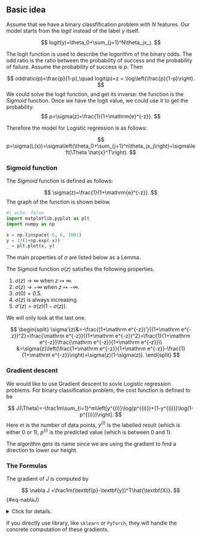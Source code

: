 


## Basic idea

Assume that we have a binary classfification problem with $N$ features. Our model starts from the *logit* instead of the label $y$ itself.

$$
logit(y)=\theta_0+\sum_{j=1}^N\theta_jx_j.
$$

The logit function is used to describe the logorithm of the binary odds. The odd ratio is the ratio between the probability of success and the probability of failure. Assume the probability of success is $p$. Then 

$$
oddratio(p)=\frac{p}{1-p},\quad logit(p)=z = \log\left(\frac{p}{1-p}\right).
$$
We could solve the logit function, and get its inverse: the function is the *Sigmoid* function. Once we have the logit value, we could use it to get the probability. 
$$
p=\sigma(z)=\frac{1}{1+\mathrm{e}^{-z}}.
$$
<!-- 
The Logsitic regression is used to predict the probability of a data point belonging to a specific class. It is based on linear regression. The major difference is that logistic regreesion will have an activation function $\sigma$ at the final stage to change the predicted values of the linear regression to the values that indicate classes. In the case of binary classification, the outcome of $\sigma$ will be between $0$ and $1$, which is related to the two classes respectively. In this case, the number is interepted as the probability of the data to be in one of the specific class. -->



Therefore the model for Logistic regression is as follows:

$$
p=\sigma(L(x))=\sigma\left(\theta_0+\sum_{j=1}^n\theta_jx_j\right)=\sigma\left(\Theta \hat{x}^T\right).
$$

<!-- In most cases, this activation function is chosen to be the Sigmoid funciton. -->

### Sigmoid function

The *Sigmoid* function is defined as follows:

$$
\sigma(z)=\frac{1}{1+\mathrm{e}^{-z}}.
$$
The graph of the function is shown below.



```python
#| echo: false
import matplotlib.pyplot as plt
import numpy as np

x = np.linspace(-6, 6, 1001)
y = 1/(1+np.exp(-x))
_ = plt.plot(x, y)
```


The main properties of $\sigma$ are listed below as a Lemma.


::: {#lem-sig}

The Sigmoid function $\sigma(z)$ satisfies the following properties.

1. $\sigma(z)\rightarrow \infty$ when $z\mapsto \infty$.
2. $\sigma(z)\rightarrow -\infty$ when $z\mapsto -\infty$.
3. $\sigma(0)=0.5$.
4. $\sigma(z)$ is always increasing.
5. $\sigma'(z)=\sigma(z)(1-\sigma(z))$.

:::



::: {.solution}
We will only look at the last one.

$$
\begin{split}
\sigma'(z)&=-\frac{(1+\mathrm e^{-z})'}{(1+\mathrm e^{-z})^2}=\frac{\mathrm e^{-z}}{(1+\mathrm e^{-z})^2}=\frac{1}{1+\mathrm e^{-z}}\frac{\mathrm e^{-z}}{1+\mathrm e^{-z}}\\
&=\sigma(z)\left(\frac{1+\mathrm e^{-z}}{1+\mathrm e^{-z}}-\frac{1}{1+\mathrm e^{-z}}\right)=\sigma(z)(1-\sigma(z)).
\end{split}
$$
:::



### Gradient descent
<!-- Assume that we would like to minimize a function $J(\Theta)$, where this $\Theta$ is an $N$-dim vector. Geometricly, we could treat $J$ as a height function, and it tells us the height of the mountain. Then to minimize $J$ is the same thing as to find the lowest point. One idea is to move towards the lowest point step by step. During each step we only need to lower our current height. After several steps we will be around the lowest point.

The geometric meaning of $\nabla J$ is the direction that $J$ increase the most. Therefore the opposite direction is the one we want to move in. The formula to update $x$ is 

$$
\Theta_{\text{new}} = \Theta_{\text{old}}-\alpha \nabla J(\Theta_{\text{old}}),
$$
where $\alpha$ is called the *learning rate* which controls how fast you want to learn. Usually if $\alpha$ is small, the learning tends to be slow and stble, and when $\alpha$ is big, the learning tends to be fast and unstable. -->

<!-- In machine learning, in most cases we would like to formulate the problem in terms of finding the lowest point of a *cost function* $J(\Theta)$.  -->

We would like to use Gradient descent to sovle Logistic regression problems. For binary classification problem, the cost function is defined to be

$$
J(\Theta)=-\frac1m\sum_{i=1}^m\left[y^{(i)}\log(p^{(i)})+(1-y^{(i)})\log(1-p^{(i)})\right].
$$
Here $m$ is the number of data points, $y^{(i)}$ is the labelled result (which is either $0$ or $1$), $p^{(i)}$ is the predicted value (which is between $0$ and $1$). 

::: {.callout-note}
The algorithm gets its name since we are using the gradient to find a direction to lower our height. 
:::


### The Formulas


::: {#thm-reggrad}
The gradient of $J$ is computed by

$$
\nabla J =\frac1m(\textbf{p}-\textbf{y})^T\hat{\textbf{X}}.
$$ {#eq-nablaJ}
:::


<details>
<summary>Click for details.</summary>

::: {.proof}


The formula is an application of the chain rule for the multivariable functions.

$$
\begin{split}
\dfrac{\partial p}{\partial \theta_k}&=\dfrac{\partial}{\partial \theta_k}\sigma\left(\theta_0+\sum_{j=1}^n\theta_jx_j\right)=\dfrac{\partial}{\partial \theta_k}\sigma(L(\Theta))\\
&=\sigma(L)(1-\sigma(L))\dfrac{\partial}{\partial \theta_k}\left(\theta_0+\sum_{j=1}^n\theta_jx_j\right)\\
&=\begin{cases}
p(1-p)&\text{ if }k=0,\\
p(1-p)x_k&\text{ otherwise}.
\end{cases}
\end{split}
$$
Then 

$$
\nabla p = \left(\frac{\partial p}{\partial\theta_0},\ldots,\frac{\partial p}{\partial\theta_n}\right) = p(1-p)\hat{x}.
$$

Then 

$$
\nabla \log(p) = \frac{\nabla p}p =\frac{p(1-p)\hat{x}}{p}=(1-p)\hat{x}.
$$

$$
\nabla \log(1-p) = \frac{-\nabla p}{1-p} =-\frac{p(1-p)\hat{x}}{1-p}=-p\hat{x}.
$$

Then 

$$
\begin{split}
\nabla J& = -\frac1m\sum_{i=1}^m\left[y^{(i)}\nabla \log(p^{(i)})+(1-y^{(i)})\nabla \log(1-p^{(i)})\right]\\
&=-\frac1m\sum_{i=1}^m\left[y^{(i)}(1-p^{(i)})\hat{x}^{(i)}+(1-y^{(i)})(-p^{(i)}\hat{x}^{(i)})\right]\\
&=-\frac1m\sum_{i=1}^m\left[(y^{(i)}-p^{(i)})\hat{x}^{(i)}\right].
\end{split}
$$

We write $\hat{x}^{(i)}$ as row vectors, and stack all these row vectors vertically. What we get is a matrix $\hat{\textbf X}$ of the size $m\times (1+n)$. We stack all $y^{(i)}$ (resp. $p^{(i)}$) vectically to get the $m$-dim column vector $\textbf y$ (resp. $\textbf p$). 

Using this notation, the previous formula becomes


$$
\nabla J =\frac1m(\textbf{p}-\textbf{y})^T\hat{\textbf{X}}.
$$

After the gradient can be computed, we can start to use the gradient descent method. Note that, although $\Theta$ are not explicitly presented in the formula of $\nabla J$, this is used to modify $\Theta$:

$$
\Theta_{s+1} = \Theta_s - \alpha\nabla J.
$$

:::
</details>


::: {.callout-note}
If you directly use library, like `sklearn` or `PyTorch`, they will handle the concrete computation of these gradients.
:::

